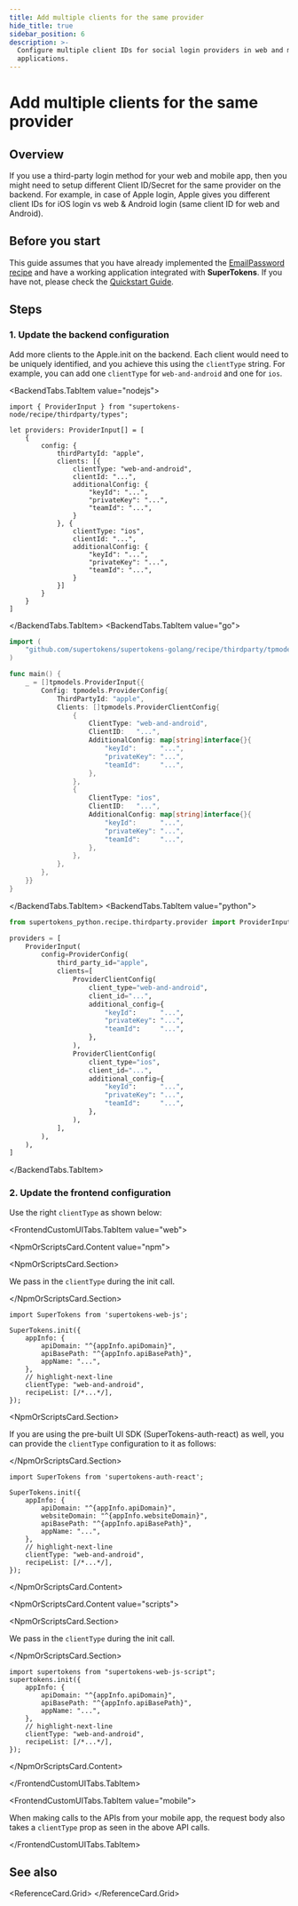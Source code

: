 ```yaml
---
title: Add multiple clients for the same provider
hide_title: true
sidebar_position: 6
description: >-
  Configure multiple client IDs for social login providers in web and mobile
  applications.
---
```



# Add multiple clients for the same provider

## Overview

If you use a third-party login method for your web and mobile app, then you might need to setup different Client ID/Secret for the same provider on the backend.
For example, in case of Apple login, Apple gives you different client IDs for iOS login vs web & Android login (same client ID for web and Android).


## Before you start

This guide assumes that you have already implemented the [EmailPassword recipe](/docs/guides/emailpassword) and have a working application integrated with **SuperTokens**.
If you have not, please check the [Quickstart Guide](/docs/quickstart/introduction). 

## Steps

### 1. Update the backend configuration

Add more clients to the Apple.init on the backend.
Each client would need to be uniquely identified, and you achieve this using the `clientType` string.
For example, you can add one `clientType` for `web-and-android` and one for `ios`.

<BackendTabs>

<BackendTabs.TabItem value="nodejs">

```tsx
import { ProviderInput } from "supertokens-node/recipe/thirdparty/types";

let providers: ProviderInput[] = [
    {
        config: {
            thirdPartyId: "apple",
            clients: [{
                clientType: "web-and-android",
                clientId: "...",
                additionalConfig: {
                    "keyId": "...",
                    "privateKey": "...",
                    "teamId": "...",
                }
            }, {
                clientType: "ios",
                clientId: "...",
                additionalConfig: {
                    "keyId": "...",
                    "privateKey": "...",
                    "teamId": "...",
                }
            }]
        }
    }
]
```

</BackendTabs.TabItem>
<BackendTabs.TabItem value="go">

```go
import (
	"github.com/supertokens/supertokens-golang/recipe/thirdparty/tpmodels"
)

func main() {
	_ = []tpmodels.ProviderInput{{
		Config: tpmodels.ProviderConfig{
			ThirdPartyId: "apple",
			Clients: []tpmodels.ProviderClientConfig{
				{
					ClientType: "web-and-android",
					ClientID:   "...",
					AdditionalConfig: map[string]interface{}{
						"keyId":      "...",
						"privateKey": "...",
						"teamId":     "...",
					},
				},
				{
					ClientType: "ios",
					ClientID:   "...",
					AdditionalConfig: map[string]interface{}{
						"keyId":      "...",
						"privateKey": "...",
						"teamId":     "...",
					},
				},
			},
		},
	}}
}
```

</BackendTabs.TabItem>
<BackendTabs.TabItem value="python">

```python
from supertokens_python.recipe.thirdparty.provider import ProviderInput, ProviderConfig, ProviderClientConfig

providers = [
    ProviderInput(
        config=ProviderConfig(
            third_party_id="apple",
            clients=[
                ProviderClientConfig(
                    client_type="web-and-android",
                    client_id="...",
                    additional_config={
                        "keyId":      "...",
                        "privateKey": "...",
                        "teamId":     "...",
                    },
                ),
                ProviderClientConfig(
                    client_type="ios",
                    client_id="...",
                    additional_config={
                        "keyId":      "...",
                        "privateKey": "...",
                        "teamId":     "...",
                    },
                ),
            ],
        ),
    ),
]
```

</BackendTabs.TabItem>
</BackendTabs>

### 2. Update the frontend configuration

Use the right `clientType` as shown below:

<FrontendCustomUITabs>

<FrontendCustomUITabs.TabItem value="web">

<AppInfoForm />

<NpmOrScriptsCard>

<NpmOrScriptsCard.Content value="npm">

<NpmOrScriptsCard.Section>

We pass in the `clientType` during the init call.

</NpmOrScriptsCard.Section>

```tsx
import SuperTokens from 'supertokens-web-js';

SuperTokens.init({
    appInfo: {
        apiDomain: "^{appInfo.apiDomain}",
        apiBasePath: "^{appInfo.apiBasePath}",
        appName: "...",
    },
    // highlight-next-line
    clientType: "web-and-android",
    recipeList: [/*...*/],
});
```

<NpmOrScriptsCard.Section>

If you are using the pre-built UI SDK (SuperTokens-auth-react) as well, you can provide the `clientType` configuration to it as follows:

</NpmOrScriptsCard.Section>

```tsx
import SuperTokens from 'supertokens-auth-react';

SuperTokens.init({
    appInfo: {
        apiDomain: "^{appInfo.apiDomain}",
        websiteDomain: "^{appInfo.websiteDomain}",
        apiBasePath: "^{appInfo.apiBasePath}",
        appName: "...",
    },
    // highlight-next-line
    clientType: "web-and-android",
    recipeList: [/*...*/],
});
```

</NpmOrScriptsCard.Content>

<NpmOrScriptsCard.Content value="scripts">


<NpmOrScriptsCard.Section>

We pass in the `clientType` during the init call.

</NpmOrScriptsCard.Section>

```tsx
import supertokens from "supertokens-web-js-script";
supertokens.init({
    appInfo: {
        apiDomain: "^{appInfo.apiDomain}",
        apiBasePath: "^{appInfo.apiBasePath}",
        appName: "...",
    },
    // highlight-next-line
    clientType: "web-and-android",
    recipeList: [/*...*/],
});
```

</NpmOrScriptsCard.Content>
</NpmOrScriptsCard>

</FrontendCustomUITabs.TabItem>

<FrontendCustomUITabs.TabItem value="mobile">

When making calls to the APIs from your mobile app, the request body also takes a `clientType` prop as seen in the above API calls.

</FrontendCustomUITabs.TabItem>
</FrontendCustomUITabs>


## See also

<ReferenceCard.Grid>
  <ReferenceCard href="/docs/authentication/social/custom-providers" label="Custom providers" />
  <ReferenceCard href="docs/authentication/social/custom-invite-flow" label="Invite based sign up" />
  <ReferenceCard href="/docs/authentication/social/hooks-and-overrides" label="Hooks and overrides" />
</ReferenceCard.Grid>
